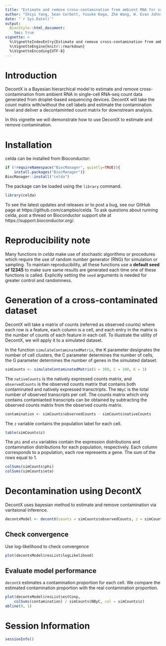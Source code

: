 ```yaml
---
title: "Estimate and remove cross-contamination from ambient RNA for scRNA-seq data with DecontX"
author: "Shiyi Yang, Sean Corbett, Yusuke Koga, Zhe Wang, W. Evan Johnson, Masanao Yajima, Joshua D. Campbell"
date: "`r Sys.Date()`"
output:
  BiocStyle::html_document:
    toc: true
vignette: >
  %\VignetteIndexEntry{Estimate and remove cross-contamination from ambient RNA for scRNA-seq data with DecontX}
  %\VignetteEngine{knitr::rmarkdown}
  %\VignetteEncoding{UTF-8}
---
```


# Introduction

DecontX is a Bayesian hierarchical model to estimate and remove cross-contamination from ambient RNA in single-cell RNA-seq count data generated from droplet-based sequencing devices. DecontX will take the count matrix with/without the cell labels and estimate the contamination level and deliver a decontaminted count matrix for downstream analysis. 

In this vignette we will demonstrate how to use DecontX to estimate and remove contamination.  

# Installation

celda can be installed from Bioconductor:

```r
if (!requireNamespace("BiocManager", quietly=TRUE)){
    install.packages("BiocManager")}
BiocManager::install("celda")
```

The package can be loaded using the `library` command.

```r
library(celda)
```

To see the latest updates and releases or to post a bug, see our GitHub page at https://github.com/campbio/celda. To ask questions about running celda, post a thread on Bioconductor support site at https://support.bioconductor.org/.

# Reproducibility note

Many functions in *celda* make use of stochastic algorithms or procedures which require the use of random number generator (RNG) for simulation or sampling. To maintain reproducibility, all these functions use a **default seed of 12345** to make sure same results are generated each time one of these functions is called. Explicitly setting the `seed` arguments is needed for greater control and randomness.

# Generation of a cross-contaminated dataset 
DecontX will take a matrix of counts (referred as observed counts) where each row is a feature, each column is a cell, and each entry in the matrix is the number of counts of each feature in each cell. To illustrate the utility of DecontX, we will apply it to a simulated dataset.

In the function `simulateContaminatedMatrix`, the K parameter designates the number of cell clusters, the C parameter determines the number of cells, the G parameter determines the number of genes in the simulated dataset.

```r
simCounts <- simulateContaminatedMatrix(G = 300, C = 100, K = 3)
```

The `nativeCounts` is the natively expressed counts matrix, and `observedCounts` is the observed counts matrix that contains both contaminated and natively expressed transctripts. The `NByC` is the total number of observed transcripts per cell. The counts matrix which only contains contamianted transcripts can be obtained by subtracting the observed counts matrix from the observed counts matrix. 

```r
contamination <- simCounts$observedCounts - simCounts$nativeCounts
```

The `z` variable contains the population label for each cell.

```r
table(simCounts$z)
```

The `phi` and `eta` variables contain the expression distributions and contamination distributions for each population, respectively. Each column corresponds to a population, each row represents a gene. The sum of the rows equal to 1.

```r
colSums(simCounts$phi)
colSums(simCounts$eta)
```


# Decontamination using DecontX
DecontX uses bayesian method to estimate and remove contamination via varitaional inference.

```r
decontxModel <- decontX(counts = simCounts$observedCounts, z = simCounts$z)
```

## Check convergence
Use log-likelihood to check convergence

```r
plot(decontxModel$resList$logLikelihood)
```

## Evaluate model performance

`decontX` estimates a contamination proportion for each cell. We compare the estimated contamination proportion with the real contamination proportion.

```r
plot(decontxModel$resList$estConp,
    colSums(contamination) / simCounts$NByC, col = simCounts$z)
abline(0, 1)
```

# Session Information

```r
sessionInfo()
```
